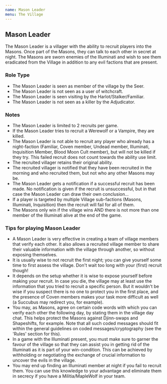 ```yaml
---
name: Mason Leader
menu: The Village
---
```


## Mason Leader

The Mason Leader is a villager with the ability to recruit players into
the Masons. Once part of the Masons, they can talk to each other in
secret at night. The Masons are sworn enemies of the Illuminati and wish
to see them eradicated from the Village in addition to any evil factions
that are present.

### Role Type

  - The Mason Leader is seen as member of the village by the Seer.
  - The Mason Leader is not seen as a user of witchcraft.
  - The Mason Leader is seen visiting by the Harlot/Stalker/Familiar.
  - The Mason Leader is not seen as a killer by the Adjudicator.

### Notes

  - The Mason Leader is limited to 2 recruits per game.
  - If the Mason Leader tries to recruit a Werewolf or a Vampire, they
    are killed.
  - The Mason Leader is not able to recruit any player who already has a
    night-faction (Familiar, Coven member, Undead member, Illuminati,
    Inquisition Member, Blood Moon Cult member), but will not be killed
    if they try. This failed recruit does not count towards the ability
    use limit.
  - The recruited villager retains their original ability.
  - The recruited villager is notified that they have been recruited in
    the morning and who recruited them, but not who any other Masons may
    be.
  - The Mason Leader gets a notification if a successful recruit has
    been made. No notification is given if the recruit is unsuccessful,
    but in that case the Mason Leader can draw their own conclusion...
  - If a player is targeted by multiple Village sub-factions (Masons,
    Illuminati, Inquisition) then the recruit will fail for all of them.
  - The Masons only win if the village wins AND there is not more than
    one member of the Illuminati alive at the end of the game.

### Tips for playing Mason Leader

  - A Mason Leader is very effective in creating a team of village
    members that verify each other. It also allows a recruited village
    member to share their valuable information with the village through
    another, so without exposing themselves.
  - It is usually wise to not recruit the first night; you can give
    yourself some time to first assess the village. Don't wait too long
    with your (first) recruit though\!
  - It depends on the setup whether it is wise to expose yourself before
    making your recruit. In case you die, the village may at least use
    the information that you tried to recruit a specific person. But it
    wouldn't be wise if you suspect there is no one to protect you in
    the first place, and the presence of Coven members makes your task
    more difficult as well (a Succubus may redirect you, for example).
  - You may, as Masons, agree on certain code words with which you can
    verify each other the following day, by stating them in the village
    day chat. This helps protect the Masons against Djinn-swaps and
    Shapeshifts, for example. Note that all such coded messages should
    fit within the general guidelines on coded messages/cryptography
    (see the 'Rules' section for this).
  - In a game with the Illuminati present, you must make sure to garner
    the favour of the village so that they can assist you in getting rid
    of the Illuminati as it is part of your win-condition. This can be
    achieved by withholding or negotiating the exchange of crucial
    information to uncover the evils in the village.
  - You may end up finding an Illuminati member at night if you fail to
    recruit them. You can use this knowledge to your advantage and
    eliminate them in secrecy if you have a Militia/MapleWolf in your
    team.
